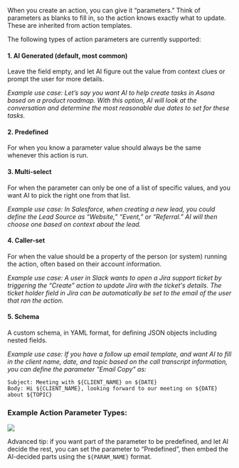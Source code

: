 When you create an action, you can give it “parameters.” Think of parameters as blanks to fill in, so the action knows exactly what to update. These are inherited from action templates.

The following types of action parameters are currently supported:

#### 1. AI Generated (default, most common)
Leave the field empty, and let AI figure out the value from context clues or prompt the user for more details.

*Example use case: Let’s say you want AI to help create tasks in Asana based on a product roadmap. With this option, AI will look at the conversation and determine the most reasonable due dates to set for these tasks.*

#### 2. Predefined
For when you know a parameter value should always be the same whenever this action is run.

#### 3. Multi-select
For when the parameter can only be one of a list of specific values, and you want AI to pick the right one from that list.

*Example use case: In Salesforce, when creating a new lead, you could define the Lead Source as “Website,” “Event,” or “Referral.” AI will then choose one based on context about the lead.*

#### 4. Caller-set
For when the value should be a property of the person (or system) running the action, often based on their account information.

*Example use case: A user in Slack wants to open a Jira support ticket by triggering the “Create” action to update Jira with the ticket's details. The ticket holder field in Jira can be automatically be set to the email of the user that ran the action.*

#### 5. Schema
A custom schema, in YAML format, for defining JSON objects including nested fields.

*Example use case: If you have a follow up email template, and want AI to fill in the client name, date, and topic based on the call transcript information, you can define the parameter "Email Copy" as:*

```
Subject: Meeting with ${CLIENT_NAME} on ${DATE}
Body: Hi ${CLIENT_NAME}, looking forward to our meeting on ${DATE} about ${TOPIC}
```

### Example Action Parameter Types:

<Frame>
  <img src="/docs/assets/actions/param-types.png" />
</Frame>

Advanced tip: if you want part of the parameter to be predefined, and let AI decide the rest, you can set the parameter to “Predefined”, then embed the AI-decided parts using the `${PARAM_NAME}` format.
